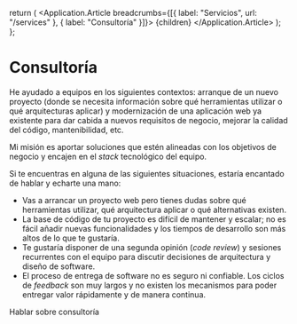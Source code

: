 
  return (
    <Application theme={Theme.Light}>
      <Application.Article breadcrumbs={[{ label: "Servicios", url: "/services" }, { label: "Consultoría" }]}>
        {children}
      </Application.Article>
    </Application>
  );
};

# Consultoría

He ayudado a equipos en los siguientes contextos: arranque de un nuevo proyecto (donde se necesita información sobre qué
herramientas utilizar o qué arquitecturas aplicar) y modernización de una aplicación web ya existente para dar cabida a
nuevos requisitos de negocio, mejorar la calidad del código, mantenibilidad, etc.

Mi misión es aportar soluciones que estén alineadas con los objetivos de negocio y encajen en el _stack_ tecnológico del
equipo.

Si te encuentras en alguna de las siguientes situaciones, estaría encantado de hablar y echarte una mano:

- Vas a arrancar un proyecto web pero tienes dudas sobre qué herramientas utilizar, qué arquitectura aplicar o qué
  alternativas existen.
- La base de código de tu proyecto es difícil de mantener y escalar; no es fácil añadir nuevas funcionalidades y los
  tiempos de desarrollo son más altos de lo que te gustaría.
- Te gustaría disponer de una segunda opinión (_code review_) y sesiones recurrentes con el equipo para discutir
  decisiones de arquitectura y diseño de software.
- El proceso de entrega de software no es seguro ni confiable. Los ciclos de _feedback_ son muy largos y no existen los
  mecanismos para poder entregar valor rápidamente y de manera continua.

<QuickContact subject="Sesión de Consultoría">Hablar sobre consultoría</QuickContact>
